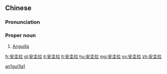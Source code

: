 ==Chinese==
{{zh-forms|gloss=-}}

===Pronunciation===
{{zh-pron
|m=Anguīlā
|c=on1 gwai1 laai1
|mn=qz,xm,zz:An-kui-la
|cat=pn
}}

===Proper noun===
{{zh-proper noun}}

# [[Anguilla]]

[[Category:zh:Dependencies|an1gui1la1]]

[[fr:安圭拉]]
[[gl:安圭拉]]
[[it:安圭拉]]
[[lt:安圭拉]]
[[hu:安圭拉]]
[[mg:安圭拉]]
[[sv:安圭拉]]
[[zh:安圭拉]]